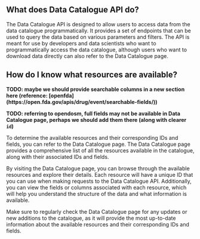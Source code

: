 ## What does Data Catalogue API do?

The Data Catalogue API is designed to allow users to access data from the data catalogue programmatically. It provides a set of endpoints that can be used to query the data based on various parameters and filters. The API is meant for use by developers and data scientists who want to programmatically access the data catalogue, although users who want to download data directly can also refer to the Data Catalogue page.

## How do I know what resources are available?

<b>
TODO: maybe we should provide searchable columns in a new section here (reference: [openfda](https://open.fda.gov/apis/drug/event/searchable-fields/))

TODO: referring to opendosm, full fields may not be available in Data Catalogue page, perhaps we should add them there (along with clearer `id`)

</b>

To determine the available resources and their corresponding IDs and fields, you can refer to the Data Catalogue page. The Data Catalogue page provides a comprehensive list of all the resources available in the catalogue, along with their associated IDs and fields.

By visiting the Data Catalogue page, you can browse through the available resources and explore their details. Each resource will have a unique ID that you can use when making requests to the Data Catalogue API. Additionally, you can view the fields or columns associated with each resource, which will help you understand the structure of the data and what information is available.

Make sure to regularly check the Data Catalogue page for any updates or new additions to the catalogue, as it will provide the most up-to-date information about the available resources and their corresponding IDs and fields.
